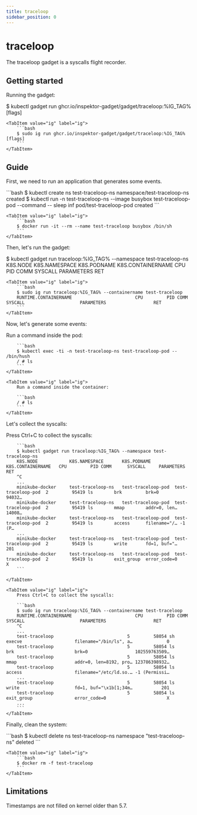 ```yaml
---
title: traceloop
sidebar_position: 0
---
```



# traceloop

The traceloop gadget is a syscalls flight recorder.

## Getting started

Running the gadget:

<Tabs groupId="env">
    <TabItem value="kubectl-gadget" label="kubectl gadget">
        $ kubectl gadget run ghcr.io/inspektor-gadget/gadget/traceloop:%IG_TAG% [flags]
    </TabItem>

    <TabItem value="ig" label="ig">
        ```bash
        $ sudo ig run ghcr.io/inspektor-gadget/gadget/traceloop:%IG_TAG% [flags]
        ```
    </TabItem>
</Tabs>

## Guide

First, we need to run an application that generates some events.

<Tabs groupId="env">
    <TabItem value="kubectl-gadget" label="kubectl gadget">
        ```bash
        $ kubectl create ns test-traceloop-ns
        namespace/test-traceloop-ns created
        $ kubectl run -n test-traceloop-ns --image busybox test-traceloop-pod --command -- sleep inf
        pod/test-traceloop-pod created
        ```
    </TabItem>

    <TabItem value="ig" label="ig">
        ```bash
        $ docker run -it --rm --name test-traceloop busybox /bin/sh
        ```
    </TabItem>
</Tabs>

Then, let's run the gadget:

<Tabs groupId="env">
    <TabItem value="kubectl-gadget" label="kubectl gadget">
        $ kubectl gadget run traceloop:%IG_TAG% --namespace test-traceloop-ns
        K8S.NODE            K8S.NAMESPACE       K8S.PODNAME         K8S.CONTAINERNAME   CPU         PID COMM      SYSCALL     PARAMETERS      RET
    </TabItem>

    <TabItem value="ig" label="ig">
        ```bash
        $ sudo ig run traceloop:%IG_TAG% --containername test-traceloop
        RUNTIME.CONTAINERNAME                        CPU         PID COMM             SYSCALL                     PARAMETERS                  RET
        ```
    </TabItem>
</Tabs>

Now, let's generate some events:

<Tabs groupId="env">
    <TabItem value="kubectl-gadget" label="kubectl gadget">
        Run a command inside the pod:

        ```bash
        $ kubectl exec -ti -n test-traceloop-ns test-traceloop-pod -- /bin/hush
        / # ls
        ```
    </TabItem>

    <TabItem value="ig" label="ig">
        Run a command inside the container:

        ```bash
        / # ls
        ```
    </TabItem>
</Tabs>

Let's collect the syscalls:

<Tabs groupId="env">
    <TabItem value="kubectl-gadget" label="kubectl gadget">
        Press Ctrl+C to collect the syscalls:

        ```bash
        $ kubectl gadget run traceloop:%IG_TAG% --namespace test-traceloop-ns
        K8S.NODE            K8S.NAMESPACE       K8S.PODNAME         K8S.CONTAINERNAME   CPU         PID COMM      SYSCALL     PARAMETERS      RET
        ^C
        ...
        minikube-docker     test-traceloop-ns   test-traceloop-pod  test-traceloop-pod  2         95419 ls        brk         brk=0        94032…
        minikube-docker     test-traceloop-ns   test-traceloop-pod  test-traceloop-pod  2         95419 ls        mmap        addr=0, len… 14008…
        minikube-docker     test-traceloop-ns   test-traceloop-pod  test-traceloop-pod  2         95419 ls        access      filename="/… -1 (P…
        ...
        minikube-docker     test-traceloop-ns   test-traceloop-pod  test-traceloop-pod  2         95419 ls        write       fd=1, buf="…    201
        minikube-docker     test-traceloop-ns   test-traceloop-pod  test-traceloop-pod  2         95419 ls        exit_group  error_code=0      X
        ```

    </TabItem>

    <TabItem value="ig" label="ig">
        Press Ctrl+C to collect the syscalls:

        ```bash
        $ sudo ig run traceloop:%IG_TAG% --containername test-traceloop
        RUNTIME.CONTAINERNAME                        CPU         PID COMM             SYSCALL                     PARAMETERS                  RET
        ^C
        ...
        test-traceloop                            5         58054 sh               execve                    filename="/bin/ls", a…             0
        test-traceloop                            5         58054 ls               brk                       brk=0                  102559763509…
        test-traceloop                            5         58054 ls               mmap                      addr=0, len=8192, pro… 123786398932…
        test-traceloop                            5         58054 ls               access                    filename="/etc/ld.so.… -1 (Permissi…
        ...
        test-traceloop                            5         58054 ls               write                     fd=1, buf="\x1b[1;34m…           201
        test-traceloop                            5         58054 ls               exit_group                error_code=0                       X
        ...
        ```
    </TabItem>
</Tabs>

Finally, clean the system:

<Tabs groupId="env">
    <TabItem value="kubectl-gadget" label="kubectl gadget">
        ```bash
        $ kubectl delete ns test-traceloop-ns
        namespace "test-traceloop-ns" deleted
        ```
    </TabItem>

    <TabItem value="ig" label="ig">
        ```bash
        $ docker rm -f test-traceloop
        ```
    </TabItem>
</Tabs>

## Limitations

Timestamps are not filled on kernel older than 5.7.
